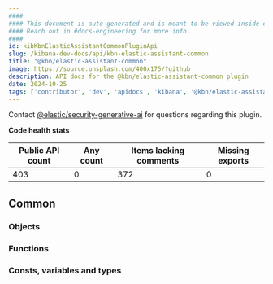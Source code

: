 ```yaml
---
####
#### This document is auto-generated and is meant to be viewed inside our experimental, new docs system.
#### Reach out in #docs-engineering for more info.
####
id: kibKbnElasticAssistantCommonPluginApi
slug: /kibana-dev-docs/api/kbn-elastic-assistant-common
title: "@kbn/elastic-assistant-common"
image: https://source.unsplash.com/400x175/?github
description: API docs for the @kbn/elastic-assistant-common plugin
date: 2024-10-25
tags: ['contributor', 'dev', 'apidocs', 'kibana', '@kbn/elastic-assistant-common']
---
```




Contact [@elastic/security-generative-ai](https://github.com/orgs/elastic/teams/security-generative-ai) for questions regarding this plugin.

**Code health stats**

| Public API count  | Any count | Items lacking comments | Missing exports |
|-------------------|-----------|------------------------|-----------------|
| 403 | 0 | 372 | 0 |

## Common

### Objects
<DocDefinitionList data={kbnElasticAssistantCommonObj.common.objects}/>

### Functions
<DocDefinitionList data={kbnElasticAssistantCommonObj.common.functions}/>

### Consts, variables and types
<DocDefinitionList data={kbnElasticAssistantCommonObj.common.misc}/>

